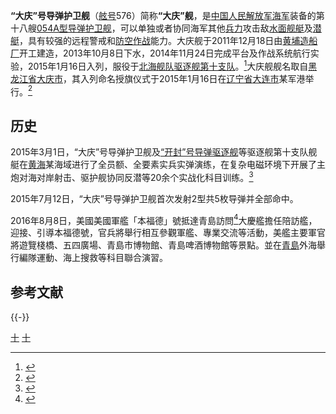 {{军舰模板
|名称= 大庆舰  [[File:Naval_Ensign_of_the_People's_Republic_of_China.svg|30px]]
|图片= [[File:PLANS_Daqing_(FFG-576)_20151207.jpg|300px]]
|照片说明=
|舰名来源= [[黑龙江省|黑龙江省]][[大庆市|大庆市]]
|拥有国= [[中华人民共和国|中华人民共和国]]
|制造= [[黄埔造船厂|黄埔造船厂]]
|型号= [[054A型导弹护卫舰|054A型导弹护卫舰]]
|动工= 
|下水= 2013年10月8日
|服役= 2015年1月16日
|状态= 在役
|荣誉= 
|正常= 3600吨
|满载= 4000吨
|全长= 134米
|全宽= 16米
|吃水= 5米
|动力方式= {{link-en|柴-柴联合|Combined diesel and diesel}}（CODAD）
|发动机= [[16PA6V-280STC柴油机|16PA6V-280STC]][[柴油机|柴油机]]×4
|极速= 不低于27节
|续航= 4000海里（18节）
|成员= 170人
|舰载机= [[卡-28|卡-28]]×1或[[直-9#直-9C|直-9C]]×1
|搜索系统=H/SJD-9型舰壳主/被动声纳<br>H/LJQ-366型超视距对海搜索雷达<br>H/LJP-349A型火控雷达<br>H/LJQ-382型三坐标对空搜索雷达<br>H/LJQ-364型对海/低空搜索雷达<br>H/SJG-206型被动拖曳线列阵声纳
|武器系统= 4联装[[鹰击-83J|YJ-83J]][[反舰导弹|反舰导弹]]×2<br>8单元H/AKJ-16型[[垂直发射系统|垂直发射系统]]×4<br>[[H/PJ-26型单管76毫米隐身舰炮|H/PJ-26型单管76毫米隐身舰炮]]<br>[[H/PJ-11型11管30毫米舰炮|H/PJ-11型11管30毫米舰炮]]×2<br>003A型6管火箭深弹发射装置×2<br>3联装7424型324mm鱼雷发射器×2
|电战系统= H/RJZ-726型电子对抗系统<br>24联装H/RJZ-726-4A型干扰发射装置×2
|其它=
}}

'''“大庆”号导弹护卫舰'''（[[舷号|舷号]]576）简称'''“大庆”舰'''，是[[中国人民解放军海军|中国人民解放军海军]]装备的第十八艘[[054A型导弹护卫舰|054A型导弹护卫舰]]，可以单独或者协同海军其他[[兵力|兵力]]攻击敌[[水面舰艇|水面舰艇]]及[[潜艇|潜艇]]，具有较强的远程警戒和[[防空作战|防空作战]]能力。大庆舰于2011年12月18日由[[黄埔造船厂|黄埔造船厂]]开工建造，2013年10月8日下水，2014年11月24日完成平台及作战系统航行实验，2015年1月16日入列，服役于[[北海舰队|北海舰队]][[驱逐舰第十支队|驱逐舰第十支队]]。<ref>{{cite web |url=http://mil.huanqiu.com/photo_china/2013-10/2711889_2.html |title=新一艘054A舰下水总数已达19艘 |publisher=环球网 |date=2013-10-09 |access-date=2015-01-22 |archive-url=https://web.archive.org/web/20150122171156/http://mil.huanqiu.com/photo_china/2013-10/2711889_2.html |archive-date=2015-01-22 |dead-url=yes }}</ref>大庆舰舰名取自[[黑龙江省|黑龙江省]][[大庆市|大庆市]]，其入列命名授旗仪式于2015年1月16日在[[辽宁省|辽宁省]][[大连市|大连市]]某军港举行。<ref>{{cite news |url= |title=大庆舰黄冈舰加入人民海军战斗序列 |publisher=人民海军报 |date=2015-01-22 }}</ref>

== 历史 ==
2015年3月1日，“大庆”号导弹护卫舰及[[053H型导弹护卫舰|“开封”号导弹驱逐舰]]等驱逐舰第十支队舰艇在[[黄海|黄海]]某海域进行了全员额、全要素实兵实弹演练，在复杂电磁环境下开展了主炮对海对岸射击、驱护舰协同反潜等20余个实战化科目训练。<ref>{{cite news |url=http://www.mod.gov.cn/hdpic/2015-03/02/content_4572572.htm |title=北海舰队某驱逐舰支队实弹射击训练掠影 |publisher=国防部网 |date=2015-03-02 |accessdate=2015-03-03 |archive-date=2015-04-02 |archive-url=https://web.archive.org/web/20150402153303/http://www.mod.gov.cn/hdpic/2015-03/02/content_4572572.htm |dead-url=no }}</ref>

2015年7月12日，“大庆”号导弹护卫舰首次发射2型共5枚导弹并全部命中。

2016年8月8日，美國美國軍艦「本福德」號抵達青島訪問<ref>{{Cite web |url=http://udn.com/news/story/7331/1882405?Idlepage |title=聯合網-美國軍艦「本福德」號昨天抵達青島訪問 |accessdate=2016-08-09 |archive-date=2016-09-13 |archive-url=https://web.archive.org/web/20160913101947/http://udn.com/news/story/7331/1882405?Idlepage |dead-url=no }}</ref>大慶艦擔任陪訪艦，迎接、引導本福德號，官兵將舉行相互參觀軍艦、專業交流等活動，美艦主要軍官將遊覽棧橋、五四廣場、青島市博物館、青島啤酒博物館等景點。並在[[青島|青島]]外海舉行編隊運動、海上搜救等科目聯合演習。

== 参考文献 ==
{{Reflist}}

{{-}}
{{驱逐舰第十支队}}
{{054A型导弹护卫舰}}

[[Category:054A型导弹护卫舰|十]]
[[Category:2013年下水|十]]